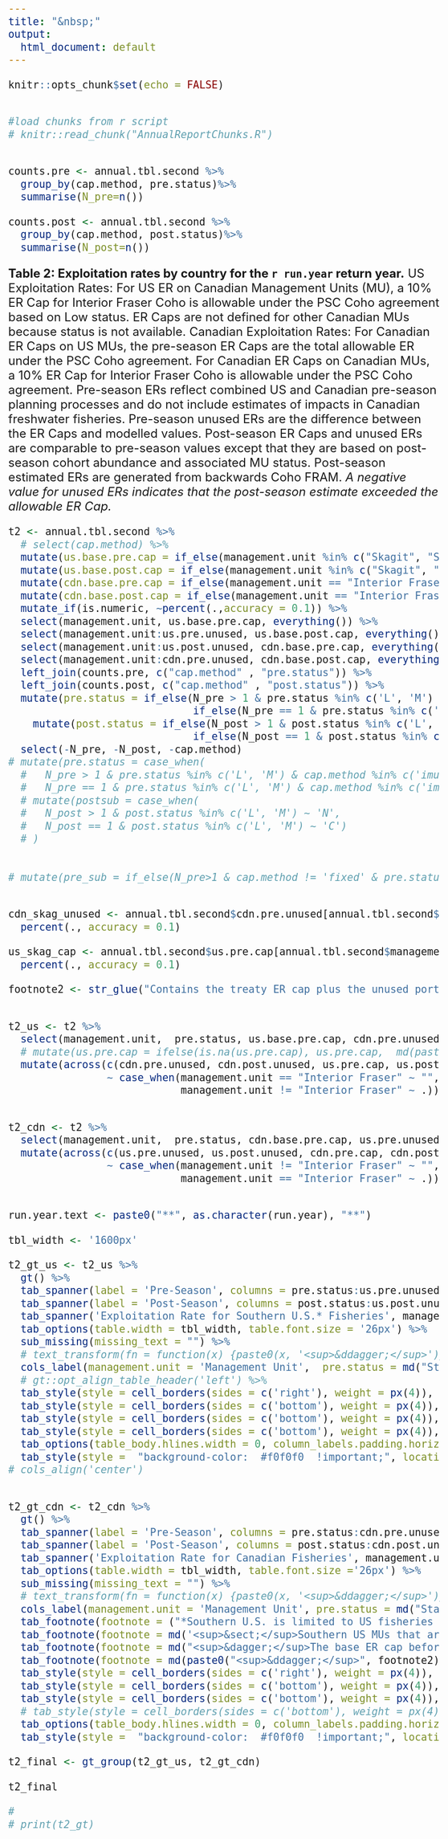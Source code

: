 ```yaml
---
title: "&nbsp;"
output:
  html_document: default
---
```


<style>
.main-container {
max-width: unset;
}
</style>


<style type="text/css">
body{
font-size: 24px;
}
</style>

```r
knitr::opts_chunk$set(echo = FALSE)


#load chunks from r script
# knitr::read_chunk("AnnualReportChunks.R")


counts.pre <- annual.tbl.second %>%
  group_by(cap.method, pre.status)%>%
  summarise(N_pre=n()) 

counts.post <- annual.tbl.second %>%
  group_by(cap.method, post.status)%>%
  summarise(N_post=n())

```

\newpage
\thispagestyle{empty}

**Table 2: Exploitation rates by country for the `r run.year` return year.**
US Exploitation Rates: For US ER on Canadian Management Units (MU), a 10% ER Cap for Interior Fraser Coho is allowable under the PSC Coho agreement based on Low status. ER Caps are not defined for other Canadian MUs because status is not available. Canadian Exploitation Rates: For Canadian ER Caps on US MUs, the pre-season ER Caps are the total allowable ER under the PSC Coho agreement. For Canadian ER Caps on Canadian MUs, a 10% ER Cap for Interior Fraser Coho is allowable under the PSC Coho agreement. Pre-season ERs reflect combined US and Canadian pre-season planning processes and do not include estimates of impacts in Canadian freshwater fisheries. Pre-season unused ERs are the difference between the ER Caps and modelled values. Post-season ER Caps and unused ERs are comparable to pre-season values except that they are based on post-season cohort abundance and associated MU status. Post-season estimated ERs are generated from backwards Coho FRAM. *A negative value for unused ERs indicates that the post-season estimate exceeded the allowable ER Cap.*


```r




t2 <- annual.tbl.second %>%
  # select(cap.method) %>%
  mutate(us.base.pre.cap = if_else(management.unit %in% c("Skagit", "Stillaguamish", "Snohomish", "Hood Canal", "US Strait JDF", "Quillayute", "Hoh", "Queets", "Grays Harbor"), us.pre.cap - cdn.pre.unused,  us.pre.cap)) %>%
  mutate(us.base.post.cap = if_else(management.unit %in% c("Skagit", "Stillaguamish", "Snohomish", "Hood Canal", "US Strait JDF", "Quillayute", "Hoh", "Queets", "Grays Harbor"), us.post.cap - cdn.post.unused,  us.post.cap)) %>%
  mutate(cdn.base.pre.cap = if_else(management.unit == "Interior Fraser", cdn.pre.cap - us.pre.unused, cdn.pre.cap))  %>%
  mutate(cdn.base.post.cap = if_else(management.unit == "Interior Fraser", cdn.post.cap - us.post.unused, cdn.post.cap))  %>%
  mutate_if(is.numeric, ~percent(.,accuracy = 0.1)) %>%
  select(management.unit, us.base.pre.cap, everything()) %>%
  select(management.unit:us.pre.unused, us.base.post.cap, everything()) %>%
  select(management.unit:us.post.unused, cdn.base.pre.cap, everything()) %>%
  select(management.unit:cdn.pre.unused, cdn.base.post.cap, everything()) %>%
  left_join(counts.pre, c("cap.method" , "pre.status")) %>%
  left_join(counts.post, c("cap.method" , "post.status")) %>%
  mutate(pre.status = if_else(N_pre > 1 & pre.status %in% c('L', 'M') & cap.method %in% c('imu', 'omu'), paste0('N', pre.status),  
                              if_else(N_pre == 1 & pre.status %in% c('L', 'M') & cap.method %in% c('imu', 'omu'), paste0('C', pre.status), post.status))) %>%
    mutate(post.status = if_else(N_post > 1 & post.status %in% c('L', 'M') & cap.method %in% c('imu', 'omu'), paste0('N', post.status),  
                              if_else(N_post == 1 & post.status %in% c('L', 'M') & cap.method %in% c('imu', 'omu'), paste0('C', post.status), post.status))) %>%
  select(-N_pre, -N_post, -cap.method)
# mutate(pre.status = case_when(
  #   N_pre > 1 & pre.status %in% c('L', 'M') & cap.method %in% c('imu', 'omu')  ~ paste0('C', pre.status),
  #   N_pre == 1 & pre.status %in% c('L', 'M') & cap.method %in% c('imu', 'omu') ~ paste0('N', pre.status))) %>%
  # mutate(postsub = case_when(
  #   N_post > 1 & post.status %in% c('L', 'M') ~ 'N',
  #   N_post == 1 & post.status %in% c('L', 'M') ~ 'C')
  # ) 
  
  
# mutate(pre_sub = if_else(N_pre>1 & cap.method != 'fixed' & pre.status != 'A', 'C', 'N'))


cdn_skag_unused <- annual.tbl.second$cdn.pre.unused[annual.tbl.second$management.unit == "Skagit"] %>%
  percent(., accuracy = 0.1)

us_skag_cap <- annual.tbl.second$us.pre.cap[annual.tbl.second$management.unit == "Skagit"] %>%
  percent(., accuracy = 0.1)

footnote2 <- str_glue("Contains the treaty ER cap plus the unused portion of the intercepting party's ER. For example in the preseason, Skagit includes US share plus the unused {cdn_skag_unused} Canadian allocation, totaling {us_skag_cap} total US allocation.")


t2_us <- t2 %>%
  select(management.unit,  pre.status, us.base.pre.cap, cdn.pre.unused, us.pre.cap:us.pre.unused, post.status, us.base.post.cap, cdn.post.unused, us.post.cap:us.post.unused) %>%
  # mutate(us.pre.cap = ifelse(is.na(us.pre.cap), us.pre.cap,  md(paste0(us.pre.cap, '&dagger;')))) %>%
  mutate(across(c(cdn.pre.unused, cdn.post.unused, us.pre.cap, us.post.cap),
                ~ case_when(management.unit == "Interior Fraser" ~ "",
                            management.unit != "Interior Fraser" ~ .)))


t2_cdn <- t2 %>%
  select(management.unit,  pre.status, cdn.base.pre.cap, us.pre.unused, cdn.pre.cap:cdn.pre.unused, post.status, cdn.base.post.cap, us.post.unused, cdn.post.cap:cdn.post.unused) %>%
  mutate(across(c(us.pre.unused, us.post.unused, cdn.pre.cap, cdn.post.cap),
                ~ case_when(management.unit != "Interior Fraser" ~ "",
                            management.unit == "Interior Fraser" ~ .)))


run.year.text <- paste0("**", as.character(run.year), "**")

tbl_width <- '1600px'

t2_gt_us <- t2_us %>%
  gt() %>%
  tab_spanner(label = 'Pre-Season', columns = pre.status:us.pre.unused) %>%
  tab_spanner(label = 'Post-Season', columns = post.status:us.post.unused) %>%
  tab_spanner('Exploitation Rate for Southern U.S.* Fisheries', management.unit:us.post.unused) %>%
  tab_options(table.width = tbl_width, table.font.size = '26px') %>%
  sub_missing(missing_text = "") %>%
  # text_transform(fn = function(x) {paste0(x, '<sup>&ddagger;</sup>')}, locations = cells_body(columns = c(us.pre.cap, us.post.cap), rows = 4:12)) %>%
  cols_label(management.unit = 'Management Unit',  pre.status = md("Status<sup>&sect;</sup>"), us.base.pre.cap = md("Base Cap<sup>&dagger;</sup>"), cdn.pre.unused = 'CDN unused',	us.pre.cap = md('Cap + Unused<sup>&ddagger;</sup>'),	us.pre.model = 'Model',	us.pre.unused = 'Remaining', post.status= md("Status<sup>&sect;</sup>"),	us.base.post.cap = md("Base Cap<sup>&dagger;</sup>"),	cdn.post.unused = 'CDN Unused',	us.post.cap = md('Cap + Unused<sup>&ddagger;</sup>'),	us.post.estd = 'Model',	us.post.unused = 'Remaining') %>%
  # gt::opt_align_table_header('left') %>%
  tab_style(style = cell_borders(sides = c('right'), weight = px(4)), locations = cells_body(columns = c(1,7,13))) %>%
  tab_style(style = cell_borders(sides = c('bottom'), weight = px(4)), locations = cells_column_labels(columns = c(2:13))) %>%
  tab_style(style = cell_borders(sides = c('bottom'), weight = px(4)), locations = cells_body(columns = c(2:13), rows = 12)) %>%
  tab_style(style = cell_borders(sides = c('bottom'), weight = px(4)), locations = cells_column_labels(columns = c(2:13))) %>%
  tab_options(table_body.hlines.width = 0, column_labels.padding.horizontal = px(10), data_row.padding.horizontal = px(10)) %>%  
  tab_style(style =  "background-color:  #f0f0f0  !important;", locations = cells_body(rows=c(2,4,6,8,10,12))) 
# cols_align('center')


t2_gt_cdn <- t2_cdn %>%
  gt() %>%
  tab_spanner(label = 'Pre-Season', columns = pre.status:cdn.pre.unused ) %>%
  tab_spanner(label = 'Post-Season', columns = post.status:cdn.post.unused) %>%
  tab_spanner('Exploitation Rate for Canadian Fisheries', management.unit:cdn.post.unused)%>%
  tab_options(table.width = tbl_width, table.font.size ='26px') %>%
  sub_missing(missing_text = "") %>%
  # text_transform(fn = function(x) {paste0(x, '<sup>&ddagger;</sup>')}, locations = cells_body(columns = c(cdn.pre.cap, cdn.post.cap), rows = 2)) %>%
  cols_label(management.unit = 'Management Unit', pre.status = md("Status<sup>&sect;</sup>"), cdn.base.pre.cap	 = md("Base Cap<sup>&dagger;</sup>"), us.pre.unused	 = 'US unused',	cdn.pre.cap	 = md('Cap + Unused<sup>&ddagger;</sup>'),	cdn.pre.model = 'Model', cdn.pre.unused = 'Remaining', post.status= md("Status<sup>&sect;</sup>"),	cdn.base.post.cap	 = md("Base Cap<sup>&dagger;</sup>"),	us.post.unused = 'US Unused',	cdn.post.cap = md('Cap + Unused<sup>&ddagger;</sup>'), cdn.post.estd	 = 'Model',	cdn.post.unused = 'Remaining') %>%
  tab_footnote(footnote = ("*Southern U.S. is limited to US fisheries south of the Canadian border.")) %>%
  tab_footnote(footnote = md('<sup>&sect;</sup>Southern US MUs that are in Low or Moderate status are assigned a "N"ormal or "C"omposite condition.  See [PST](https://www.psc.org/about-us/history-purpose/pacific-salmon-treaty/) chapter 5 paragraphs 9(b) and (c).')) %>%
  tab_footnote(footnote = md("<sup>&dagger;</sup>The base ER cap before the unused portion from the intercepting party is included. See PST chapter 5 paragraphs 8 to 9.")) %>%
  tab_footnote(footnote = md(paste0("<sup>&ddagger;</sup>", footnote2)))  %>%
  tab_style(style = cell_borders(sides = c('right'), weight = px(4)), locations = cells_body(columns = c(1,7,13))) %>%
  tab_style(style = cell_borders(sides = c('bottom'), weight = px(4)), locations = cells_column_labels(columns = c(2:13))) %>%
  tab_style(style = cell_borders(sides = c('bottom'), weight = px(4)), locations = cells_body(columns = c(2:13), rows = 12)) %>%
  # tab_style(style = cell_borders(sides = c('bottom'), weight = px(4)), locations = cells_column_labels(columns = c(2:13))) %>%
  tab_options(table_body.hlines.width = 0, column_labels.padding.horizontal = px(10), data_row.padding.horizontal = px(10)) %>%
  tab_style(style =  "background-color:  #f0f0f0  !important;", locations = cells_body(rows=c(2,4,6,8,10,12)))  

t2_final <- gt_group(t2_gt_us, t2_gt_cdn)

t2_final

#
# print(t2_gt)



```

